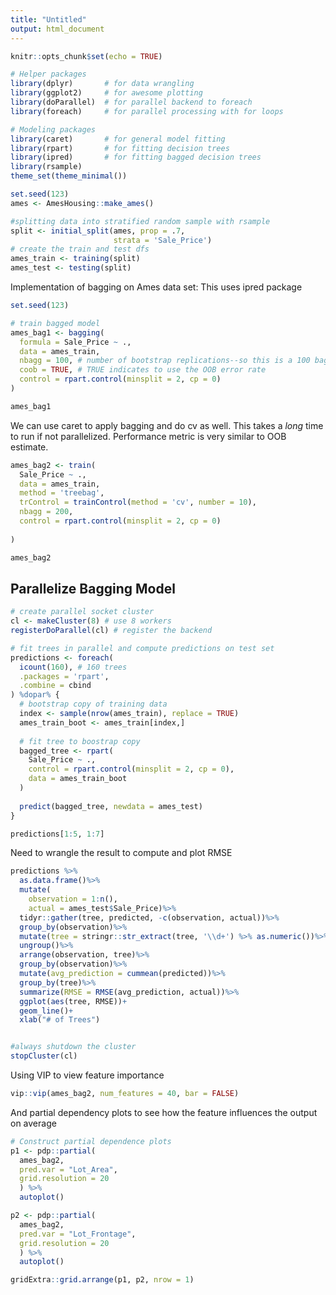 ```yaml
---
title: "Untitled"
output: html_document
---
```


```r
knitr::opts_chunk$set(echo = TRUE)
```

```r
# Helper packages
library(dplyr)       # for data wrangling
library(ggplot2)     # for awesome plotting
library(doParallel)  # for parallel backend to foreach
library(foreach)     # for parallel processing with for loops

# Modeling packages
library(caret)       # for general model fitting
library(rpart)       # for fitting decision trees
library(ipred)       # for fitting bagged decision trees
library(rsample)
theme_set(theme_minimal())

set.seed(123)
ames <- AmesHousing::make_ames()

#splitting data into stratified random sample with rsample
split <- initial_split(ames, prop = .7,
                       strata = 'Sale_Price')
# create the train and test dfs
ames_train <- training(split)
ames_test <- testing(split)
```

Implementation of bagging on Ames data set: This uses ipred package
```r
set.seed(123)

# train bagged model
ames_bag1 <- bagging(
  formula = Sale_Price ~ .,
  data = ames_train,
  nbagg = 100, # number of bootstrap replications--so this is a 100 bagged models
  coob = TRUE, # TRUE indicates to use the OOB error rate
  control = rpart.control(minsplit = 2, cp = 0)
)

ames_bag1
```

We can use caret to apply bagging and do cv as well. This takes a *long* time to run if not parallelized. 
Performance metric is very similar to OOB estimate.
```r
ames_bag2 <- train(
  Sale_Price ~ .,
  data = ames_train,
  method = 'treebag',
  trControl = trainControl(method = 'cv', number = 10),
  nbagg = 200,
  control = rpart.control(minsplit = 2, cp = 0)
  
)

ames_bag2
```

## Parallelize Bagging Model
```r
# create parallel socket cluster
cl <- makeCluster(8) # use 8 workers
registerDoParallel(cl) # register the backend

# fit trees in parallel and compute predictions on test set
predictions <- foreach(
  icount(160), # 160 trees
  .packages = 'rpart',
  .combine = cbind
) %dopar% {
  # bootstrap copy of training data
  index <- sample(nrow(ames_train), replace = TRUE)
  ames_train_boot <- ames_train[index,]
  
  # fit tree to boostrap copy
  bagged_tree <- rpart(
    Sale_Price ~ .,
    control = rpart.control(minsplit = 2, cp = 0),
    data = ames_train_boot
  )
  
  predict(bagged_tree, newdata = ames_test)
}

predictions[1:5, 1:7]
```

Need to wrangle the result to compute and plot RMSE

```r
predictions %>%
  as.data.frame()%>%
  mutate(
    observation = 1:n(),
    actual = ames_test$Sale_Price)%>%
  tidyr::gather(tree, predicted, -c(observation, actual))%>% 
  group_by(observation)%>%
  mutate(tree = stringr::str_extract(tree, '\\d+') %>% as.numeric())%>%
  ungroup()%>%
  arrange(observation, tree)%>%
  group_by(observation)%>%
  mutate(avg_prediction = cummean(predicted))%>%
  group_by(tree)%>%
  summarize(RMSE = RMSE(avg_prediction, actual))%>%
  ggplot(aes(tree, RMSE))+
  geom_line()+
  xlab("# of Trees")


#always shutdown the cluster
stopCluster(cl)
```

Using VIP to view feature importance
```r
vip::vip(ames_bag2, num_features = 40, bar = FALSE)
```


And partial dependency plots to see how the feature influences the output on average
```r
# Construct partial dependence plots
p1 <- pdp::partial(
  ames_bag2, 
  pred.var = "Lot_Area",
  grid.resolution = 20
  ) %>% 
  autoplot()

p2 <- pdp::partial(
  ames_bag2, 
  pred.var = "Lot_Frontage", 
  grid.resolution = 20
  ) %>% 
  autoplot()

gridExtra::grid.arrange(p1, p2, nrow = 1)
```

